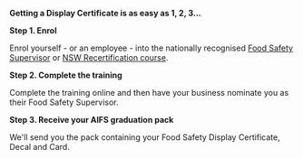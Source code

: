 **Getting a Display Certificate is as easy as 1, 2, 3...**

**Step 1. Enrol**

Enrol yourself - or an employee - into the nationally recognised [Food Safety Supervisor](/courses/food-safety-supervisor) or [NSW Recertification course](/courses/nsw-recertification).

**Step 2. Complete the training**

Complete the training online and then have your business nominate you as their Food Safety Supervisor.

**Step 3. Receive your AIFS graduation pack**

We'll send you the pack containing your Food Safety Display Certificate, Decal and Card.
